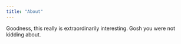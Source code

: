 ```yaml
---
title: "About"
---
```


Goodness, this really is extraordinarily interesting. Gosh you were not kidding about.
